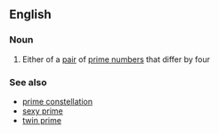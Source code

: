 ==English==

===Noun===
{{wikipedia}}
{{en-noun|head=[[cousin]] [[prime]]}}

# {{context|mathematics}} Either of a [[pair]] of [[prime number]]s that differ by four

===See also===
*[[prime constellation]]
*[[sexy prime]]
*[[twin prime]]